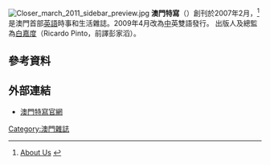 [[File:Closer_march_2011_sidebar_preview.jpg|thumb]]
'''澳門特寫'''（{{lang-en|Macau CLOSER}}）創刊於2007年2月，<ref name="about">[http://www.macaucloser.com/about_us.html About Us] {{webarchive|url=https://web.archive.org/web/20110925160950/http://www.macaucloser.com/about_us.html |date=2011-09-25 }}</ref>是澳門首部[[英語|英語]]時事和生活雜誌。2009年4月改為[[中文|中]]英雙語發行。
出版人及總監為[[白嘉度|白嘉度]]（Ricardo Pinto，前譯彭家滔）。
==參考資料==
<references />
==外部連結==
*[http://www.macaucloser.com/ 澳門特寫官網] {{Wayback|url=http://www.macaucloser.com/ |date=20110208020621 }}  {{en}}{{zh}}

[[Category:澳門雜誌|Category:澳門雜誌]]